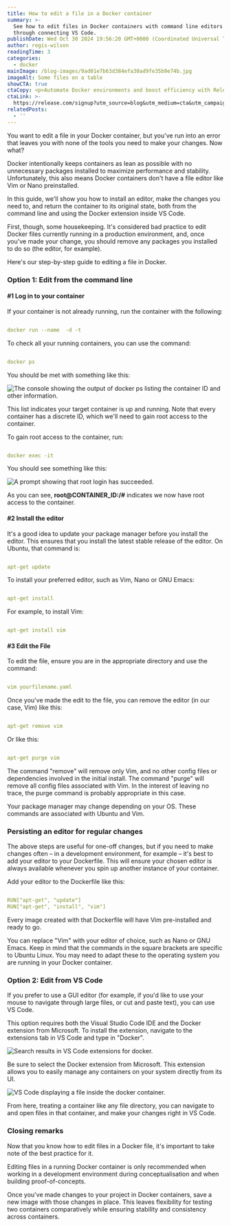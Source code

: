 ```yaml
---
title: How to edit a file in a Docker container
summary: >-
  See how to edit files in Docker containers with command line editors or
  through connecting VS Code.
publishDate: Wed Oct 30 2024 19:56:20 GMT+0000 (Coordinated Universal Time)
author: regis-wilson
readingTime: 3
categories:
  - docker
mainImage: /blog-images/9ad01e7b63d384efa30ad9fe35b9e74b.jpg
imageAlt: Some files on a table
showCTA: true
ctaCopy: <p>Automate Docker environments and boost efficiency with Release.</p>
ctaLink: >-
  https://release.com/signup?utm_source=blog&utm_medium=cta&utm_campaign=blog-cta&utm_content=debtbook
relatedPosts:
  - ''
---
```


You want to edit a file in your Docker container, but you've run into an error that leaves you with none of the tools you need to make your changes. Now what?

Docker intentionally keeps containers as lean as possible with no unnecessary packages installed to maximize performance and stability. Unfortunately, this also means Docker containers don't have a file editor like Vim or Nano preinstalled.

In this guide, we'll show you how to install an editor, make the changes you need to, and return the container to its original state, both from the command line and using the Docker extension inside VS Code.

First, though, some housekeeping. It's considered bad practice to edit Docker files currently running in a production environment, and, once you've made your change, you should remove any packages you installed to do so (the editor, for example).

Here's our step-by-step guide to editing a file in Docker.

### Option 1: Edit from the command line

#### #1 Log in to your container

If your container is not already running, run the container with the following:

```yaml

docker run --name  -d -t

```

To check all your running containers, you can use the command:

```yaml

docker ps

```

You should be met with something like this:

![The console showing the output of docker ps listing the container ID and other information.](/blog-images/5269f2732d8885273f30405faaabebd6.png)

This list indicates your target container is up and running. Note that every container has a discrete ID, which we'll need to gain root access to the container.

To gain root access to the container, run:

```yaml

docker exec -it 

```

You should see something like this:

![A prompt showing that root login has succeeded.](/blog-images/449be2be0b420fbd7378193201c1564d.png)

As you can see, **root@CONTAINER_ID:/#** indicates we now have root access to the container.

#### #2 Install the editor

It's a good idea to update your package manager before you install the editor. This ensures that you install the latest stable release of the editor. On Ubuntu, that command is:

```yaml

apt-get update

```

To install your preferred editor, such as Vim, Nano or GNU Emacs:

```yaml

apt-get install 

```

For example, to install Vim:

```yaml

apt-get install vim

```

#### #3 Edit the File

To edit the file, ensure you are in the appropriate directory and use the command:

```yaml

vim yourfilename.yaml

```

Once you've made the edit to the file, you can remove the editor (in our case, Vim) like this:

```yaml

apt-get remove vim

```

Or like this:

```yaml

apt-get purge vim

```

The command "remove" will remove only Vim, and no other config files or dependencies involved in the initial install. The command "purge" will remove all config files associated with Vim. In the interest of leaving no trace, the purge command is probably appropriate in this case.

Your package manager may change depending on your OS. These commands are associated with Ubuntu and Vim.

### Persisting an editor for regular changes

The above steps are useful for one-off changes, but if you need to make changes often – in a development environment, for example – it's best to add your editor to your Dockerfile. This will ensure your chosen editor is always available whenever you spin up another instance of your container.

Add your editor to the Dockerfile like this:

```yaml

RUN["apt-get", "update"]
RUN["apt-get", "install", "vim"]

```

Every image created with that Dockerfile will have Vim pre-installed and ready to go.

You can replace "Vim" with your editor of choice, such as Nano or GNU Emacs. Keep in mind that the commands in the square brackets are specific to Ubuntu Linux. You may need to adapt these to the operating system you are running in your Docker container.

### Option 2: Edit from VS Code

If you prefer to use a GUI editor (for example, if you'd like to use your mouse to navigate through large files, or cut and paste text), you can use VS Code.

This option requires both the Visual Studio Code IDE and the Docker extension from Microsoft. To install the extension, navigate to the extensions tab in VS Code and type in "Docker".

![Search results in VS Code extensions for docker.](/blog-images/c65ee7d20b5528430ddb2927aaac44c2.png)

Be sure to select the Docker extension from Microsoft. This extension allows you to easily manage any containers on your system directly from its UI.

![VS Code displaying a file inside the docker container.](/blog-images/70ac9ac2bf3cda7f1eba36a594a7cc7e.png)

From here, treating a container like any file directory, you can navigate to and open files in that container, and make your changes right in VS Code.

### Closing remarks

Now that you know how to edit files in a Docker file, it's important to take note of the best practice for it.

Editing files in a running Docker container is only recommended when working in a development environment during conceptualisation and when building proof-of-concepts.

Once you've made changes to your project in Docker containers, save a new image with those changes in place. This leaves flexibility for testing two containers comparatively while ensuring stability and consistency across containers.

‍

‍